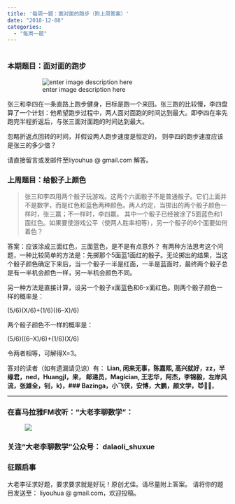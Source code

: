 ```yaml
---
title: '每周一题：面对面的跑步（附上周答案）'
date: "2018-12-08"
categories:
  - "每周一题"
---
```


<h1 id="每周一题面对面的跑步附上周答案">
</h1>

<h3 id="本期题目">本期题目：面对面的跑步</h3>

<figure class="wp-block-image">![enter image description here](https://svgsilh.com/svg_v2/1236351.svg)</figure>

 张三和李四在一条直路上跑步健身，目标是跑一个来回。张三跑的比较慢，李四盘算了一个计划：他希望跑步过程中，两人面对面跑的时间达到最大。即李四在率先跑完半程折返后，与张三面对面跑的时间达到最大。

忽略折返点回转的时间，并假设两人跑步速度是恒定的， 则李四的跑步速度应该是张三的多少倍？

请直接留言或发邮件至liyouhua @ gmail.com 解答。

<h3 id="上周题目给骰子上颜色">上周题目：给骰子上颜色</h3>

<blockquote class="wp-block-quote">
张三和李四用两个骰子玩游戏。这两个六面骰子不是普通骰子。它们上面并不是数字，而是红色和蓝色两种颜色。两人约定，当掷出的两个骰子颜色一样时，张三赢；不一样时，李四赢。
 其中一个骰子已经被涂了5面蓝色和1面红色。如果要使游戏公平（使两人胜率相等），另一个骰子的6个面要如何着色？
</blockquote>

答案：应该涂成三面红色，三面蓝色，是不是有点意外？ 
有两种方法思考这个问题，一种比较简单的方法是：先掷那个5面蓝1面红的骰子。无论掷出的结果，当这个骰子颜色确定下来后，当一个骰子一半是红面，一半是蓝面时，最终两个骰子总是有一半机会颜色一样，另一半机会颜色不同。

另一种方法是直接计算，设另一个骰子x面蓝色和6-x面红色。则两个骰子颜色一样的概率是：

(5/6)(X/6)+(1/6)((6–X)/6)

两个骰子颜色不一样的概率是： 

(5/6)((6–X)/6)+(1/6)(X/6)

令两者相等，可解得X=3。

答对的读者（如有遗漏请见谅）有： **Lian, 闲来无事，陈嘉熙, 高兴就好，zz，半缘君，ned，Huangjl，来， 邮递员，Magician, 王志华，阿杰，李锦毅，左岸风流，张雄全，钊，k)，### Bazinga，小飞侠，安博，大鹏，颜文学，😈🥄💊**。

<hr class="wp-block-separator" />

<h3 id="在喜马拉雅fm收听大老李聊数学">在喜马拉雅FM收听：“大老李聊数学”：</h3>

<figure class="wp-block-image">![](https://upload-images.jianshu.io/upload_images/348687-157cd7585d8e4ebc?imageMogr2/auto-orient/strip%7CimageView2/2/w/432)</figure>

<h3 id="关注大老李聊数学公众号-dalaoli_shuxue">关注“大老李聊数学”公众号： dalaoli_shuxue</h3>

<h3 id="征题启事">征题启事</h3>

大老李征求好题，要求要求就是好玩！原创尤佳。请尽量附上答案。 请将你的题目发送至： liyouhua @ gmail.com，欢迎投稿。